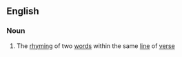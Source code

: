 ==English==

===Noun===
{{wikipedia}}
{{en-noun|sg=[[internal]] [[rhyme]]}}

# The [[rhyming]] of two [[word]]s within the same [[line]] of [[verse]]